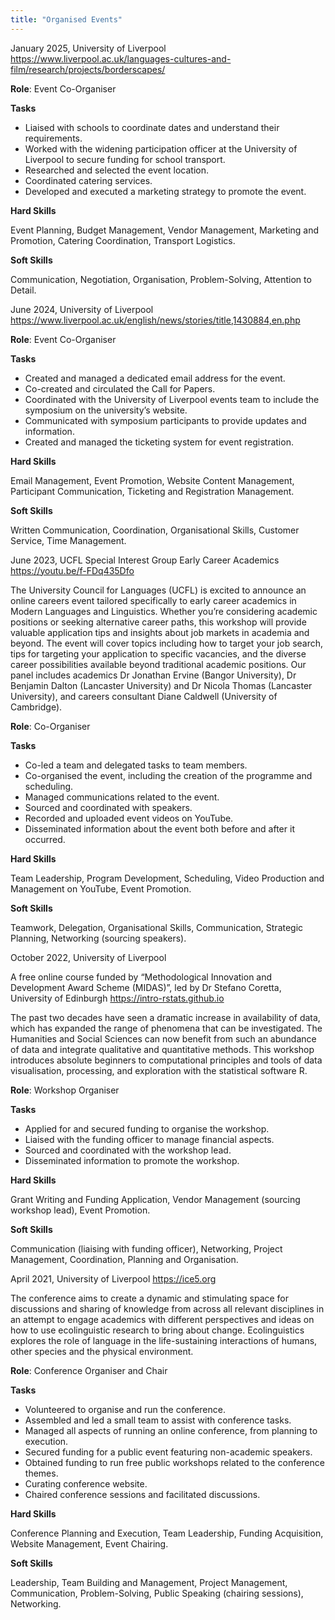 ```yaml
---
title: "Organised Events"
---
```

::: {.callout-note title="Borderscapes Public Event" icon=false}
January 2025, University of Liverpool <https://www.liverpool.ac.uk/languages-cultures-and-film/research/projects/borderscapes/>

**Role**: Event Co-Organiser

**Tasks**

-   Liaised with schools to coordinate dates and understand their requirements.
-   Worked with the widening participation officer at the University of Liverpool to secure funding for school transport.
-   Researched and selected the event location.
-   Coordinated catering services.
-   Developed and executed a marketing strategy to promote the event.

**Hard Skills**

Event Planning,
Budget Management,
Vendor Management,
Marketing and Promotion,
Catering Coordination,
Transport Logistics.

**Soft Skills**

Communication,
Negotiation,
Organisation,
Problem-Solving,
Attention to Detail.

:::

::: {.callout-note title="European Migrants in the UK in the Brexit Era: Discursive Approaches" icon=false}
June 2024, University of Liverpool <https://www.liverpool.ac.uk/english/news/stories/title,1430884,en.php>

**Role**: Event Co-Organiser

**Tasks**

-   Created and managed a dedicated email address for the event.
-   Co-created and circulated the Call for Papers.
-   Coordinated with the University of Liverpool events team to include the symposium on the university’s website.
-   Communicated with symposium participants to provide updates and information.
-   Created and managed the ticketing system for event registration.

**Hard Skills**

Email Management,
Event Promotion,
Website Content Management,
Participant Communication,
Ticketing and Registration Management.

**Soft Skills**

Written Communication,
Coordination,
Organisational Skills,
Customer Service,
Time Management.
:::

::: {.callout-note title="Application Journey Post-PhD" icon=false}
June 2023, UCFL Special Interest Group Early Career Academics <https://youtu.be/f-FDq435Dfo>

The University Council for Languages (UCFL) is excited to announce an online careers event tailored specifically to early career academics in Modern Languages and Linguistics. Whether you're considering academic positions or seeking alternative career paths, this workshop will provide valuable application tips and insights about job markets in academia and beyond. The event will cover topics including how to target your job search, tips for targeting your application to specific vacancies, and the diverse career possibilities available beyond traditional academic positions. Our panel includes academics Dr Jonathan Ervine (Bangor University), Dr Benjamin Dalton (Lancaster University) and Dr Nicola Thomas (Lancaster University), and careers consultant Diane Caldwell (University of Cambridge).

**Role**: Co-Organiser

**Tasks**

-   Co-led a team and delegated tasks to team members.
-   Co-organised the event, including the creation of the programme and scheduling.
-   Managed communications related to the event.
-   Sourced and coordinated with speakers.
-   Recorded and uploaded event videos on YouTube.
-   Disseminated information about the event both before and after it occurred.

**Hard Skills**

Team Leadership,
Program Development,
Scheduling,
Video Production and Management on YouTube,
Event Promotion.

**Soft Skills**

Teamwork,
Delegation,
Organisational Skills,
Communication,
Strategic Planning,
Networking (sourcing speakers).
:::

::: {.callout-note title="IntRo to data visualisation in R for SHAPE disciplines" icon=false}
October 2022, University of Liverpool 

A free online course funded by "Methodological Innovation and Development Award Scheme (MIDAS)", led by Dr Stefano Coretta, University of Edinburgh <https://intro-rstats.github.io>

The past two decades have seen a dramatic increase in availability of data, which has expanded the range of phenomena that can be investigated. The Humanities and Social Sciences can now benefit from such an abundance of data and integrate qualitative and quantitative methods. This workshop introduces absolute beginners to computational principles and tools of data visualisation, processing, and exploration with the statistical software R.

**Role**: Workshop Organiser

**Tasks**

-   Applied for and secured funding to organise the workshop.
-   Liaised with the funding officer to manage financial aspects.
-   Sourced and coordinated with the workshop lead.
-   Disseminated information to promote the workshop.

**Hard Skills**

Grant Writing and Funding Application,
Vendor Management (sourcing workshop lead),
Event Promotion.

**Soft Skills**

Communication (liaising with funding officer),
Networking,
Project Management,
Coordination,
Planning and Organisation.
:::

::: {.callout-note title="5th International Conference of Ecolinguistics. *Ecolinguistics in Action: Tackling Real-World Issues*" icon=false}
April 2021, University of Liverpool <https://ice5.org> 


The conference aims to create a dynamic and stimulating space for discussions and sharing of knowledge from across all relevant disciplines in an attempt to engage academics with different perspectives and ideas on how to use ecolinguistic research to bring about change. Ecolinguistics explores the role of language in the life-sustaining interactions of humans, other species and the physical environment.

**Role**: Conference Organiser and Chair

**Tasks**

-   Volunteered to organise and run the conference.
-   Assembled and led a small team to assist with conference tasks.
-   Managed all aspects of running an online conference, from planning to execution.
-   Secured funding for a public event featuring non-academic speakers.
-   Obtained funding to run free public workshops related to the conference themes.
-   Curating conference website.
-   Chaired conference sessions and facilitated discussions.

**Hard Skills**

Conference Planning and Execution,
Team Leadership,
Funding Acquisition,
Website Management,
Event Chairing.

**Soft Skills**

Leadership,
Team Building and Management,
Project Management,
Communication,
Problem-Solving,
Public Speaking (chairing sessions),
Networking.
:::
